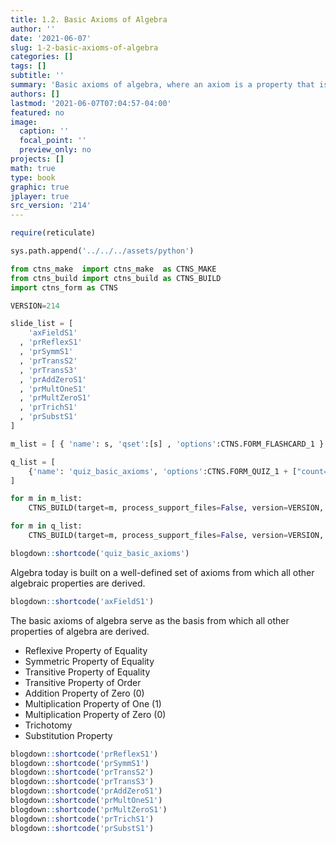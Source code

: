 ```yaml
---
title: 1.2. Basic Axioms of Algebra
author: ''
date: '2021-06-07'
slug: 1-2-basic-axioms-of-algebra
categories: []
tags: []
subtitle: ''
summary: 'Basic axioms of algebra, where an axiom is a property that is accepted without proof.'
authors: []
lastmod: '2021-06-07T07:04:57-04:00'
featured: no
image:
  caption: ''
  focal_point: ''
  preview_only: no
projects: []
math: true
type: book
graphic: true
jplayer: true
src_version: '214'
---
```

```r
require(reticulate)
```

```python
sys.path.append('../../../assets/python')

from ctns_make  import ctns_make  as CTNS_MAKE
from ctns_build import ctns_build as CTNS_BUILD
import ctns_form as CTNS

VERSION=214
```

```python
slide_list = [
    'axFieldS1'
  , 'prReflexS1'
  , 'prSymmS1'
  , 'prTransS2'
  , 'prTransS3'
  , 'prAddZeroS1'
  , 'prMultOneS1'
  , 'prMultZeroS1'
  , 'prTrichS1'
  , 'prSubstS1'
]

m_list = [ { 'name': s, 'qset':[s] , 'options':CTNS.FORM_FLASHCARD_1 } for s in slide_list ]

q_list = [
    {'name': 'quiz_basic_axioms', 'options':CTNS.FORM_QUIZ_1 + ["count=10"], 'qset': slide_list}
]
```

```python
for m in m_list:
    CTNS_BUILD(target=m, process_support_files=False, version=VERSION, write_image=True, encrypt=False)
```

```python
for m in q_list:
    CTNS_BUILD(target=m, process_support_files=False, version=VERSION, write_image=False, encrypt=False)
```

```r
blogdown::shortcode('quiz_basic_axioms')
```

Algebra today is built on a well-defined set of axioms from which all other algebraic properties are derived.

```r
blogdown::shortcode('axFieldS1')
```

The basic axioms of algebra serve as the basis from which all other properties of algebra are derived.

- Reflexive Property of Equality
- Symmetric Property of Equality
- Transitive Property of Equality
- Transitive Property of Order
- Addition Property of Zero (0)
- Multiplication Property of One (1)
- Multiplication Property of Zero (0)
- Trichotomy
- Substitution Property

```r
blogdown::shortcode('prReflexS1')
blogdown::shortcode('prSymmS1')
blogdown::shortcode('prTransS2')
blogdown::shortcode('prTransS3')
blogdown::shortcode('prAddZeroS1')
blogdown::shortcode('prMultOneS1')
blogdown::shortcode('prMultZeroS1')
blogdown::shortcode('prTrichS1')
blogdown::shortcode('prSubstS1')
```
